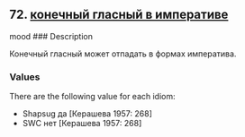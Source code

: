 ## 72. <a href =  'https://agricolamz.github.io/The_Circassian_Isoglosses_Database/72.html'>конечный гласный в императиве</a>
mood
### Description

Конечный гласный может отпадать в формах императива.

### Values
There are the following value for each idiom:

* Shapsug  да [Керашева 1957: 268] 
* SWC  нет [Керашева 1957: 268] 

